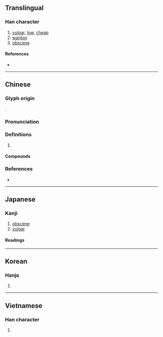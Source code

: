 {{character info/new}}
==Translingual==

===Han character===
{{Han char|rn=94|rad=犬|as=09|sn=12|four=46232|canj=KHWMV|ids=⿰犭畏}}

# [[vulgar]], [[low]], [[cheap]]
# [[wanton]]
# [[obscene]]

====References====
* {{Han ref|kx=0714.120|dkj=20519|dj=1126.100|hdz=21357.030|uh=7325|ud=29477|bh=B554|bd=46420}}

----

==Chinese==
{{zh-forms}}

===Glyph origin===
{{Han etym}}
{{Han compound|犭|畏|c1=s|c2=p|ls=psc}}.

===Pronunciation===
{{zh-pron
|m=wěi
|c=wai2,wui2,wui1
|mn=úi/tw:óe
|mc=y
|oc=y
|cat=a
}}

===Definitions===
{{zh-hanzi}}

# {{rfdef|zh}}

====Compounds====
{{zh-der|淫猥|煩猥|猥獕|猥瑣|猥當大任|猥褻|猥賤|貪猥無厭|鄙猥}}

===References===
* {{R:yue:Hanzi}}

----

==Japanese==

===Kanji===
{{ja-kanji|grade=|rs=犬09}}

# [[obscene]]
# [[vulgar]]

====Readings====
{{ja-readings
|on=わい
|kun=みだ-ら, みだ-りに
|nanori=
}}

----

==Korean==

===Hanja===
{{ko-hanja|hangeul=외|eumhun=|rv=oe|mr=oe|y=oy}}

# {{defn|lang=ko|sort=犬09}}

----

==Vietnamese==

===Han character===
{{vi-readings|rs=犬09| hanviet = ổi}}

# {{defn|lang=vi|sort=犬09}}